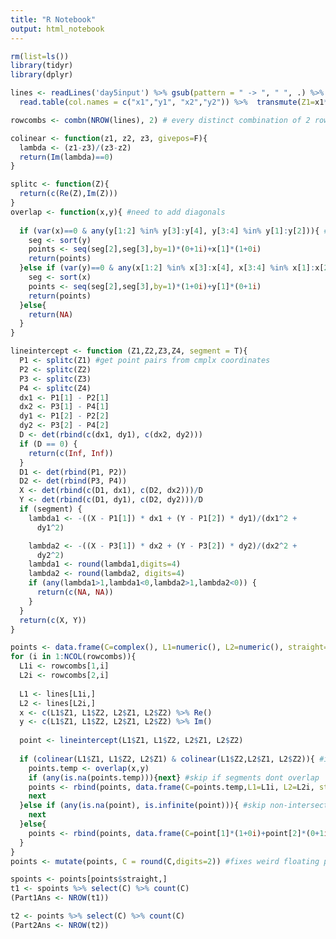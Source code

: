 ---
title: "R Notebook"
output: html_notebook
---

```{r}
rm(list=ls())
library(tidyr)
library(dplyr)

lines <- readLines('day5input') %>% gsub(pattern = " -> ", " ", .) %>% gsub(pattern=",", " ", .) %>% textConnection() %>% 
  read.table(col.names = c("x1","y1", "x2","y2")) %>%  transmute(Z1=x1*(1+0i)+y1*(0+1i), Z2=x2*(1+0i)+y2*(0+1i)) %>%  mutate(straight=Re(Z1) == Re(Z2) | Im(Z1) == Im(Z2)) 

rowcombs <- combn(NROW(lines), 2) # every distinct combination of 2 rows
```

```{r}
colinear <- function(z1, z2, z3, givepos=F){
  lambda <- (z1-z3)/(z3-z2)
  return(Im(lambda)==0) 
}

splitc <- function(Z){
  return(c(Re(Z),Im(Z)))
}
overlap <- function(x,y){ #need to add diagonals
  
  if (var(x)==0 & any(y[1:2] %in% y[3]:y[4], y[3:4] %in% y[1]:y[2])){ #if  vertical and overlaps
    seg <- sort(y)
    points <- seq(seg[2],seg[3],by=1)*(0+1i)+x[1]*(1+0i)
    return(points)
  }else if (var(y)==0 & any(x[1:2] %in% x[3]:x[4], x[3:4] %in% x[1]:x[2])){ #if horizontal and overlaps
    seg <- sort(x)
    points <- seq(seg[2],seg[3],by=1)*(1+0i)+y[1]*(0+1i)
    return(points)
  }else{
    return(NA)
  }
}

lineintercept <- function (Z1,Z2,Z3,Z4, segment = T){
  P1 <- splitc(Z1) #get point pairs from cmplx coordinates
  P2 <- splitc(Z2)
  P3 <- splitc(Z3)
  P4 <- splitc(Z4)
  dx1 <- P1[1] - P2[1]
  dx2 <- P3[1] - P4[1]
  dy1 <- P1[2] - P2[2]
  dy2 <- P3[2] - P4[2]
  D <- det(rbind(c(dx1, dy1), c(dx2, dy2)))
  if (D == 0) {
    return(c(Inf, Inf))
  }
  D1 <- det(rbind(P1, P2))
  D2 <- det(rbind(P3, P4))
  X <- det(rbind(c(D1, dx1), c(D2, dx2)))/D
  Y <- det(rbind(c(D1, dy1), c(D2, dy2)))/D
  if (segment) {
    lambda1 <- -((X - P1[1]) * dx1 + (Y - P1[2]) * dy1)/(dx1^2 + 
      dy1^2)

    lambda2 <- -((X - P3[1]) * dx2 + (Y - P3[2]) * dy2)/(dx2^2 + 
      dy2^2)
    lambda1 <- round(lambda1,digits=4)
    lambda2 <- round(lambda2, digits=4)
    if (any(lambda1>1,lambda1<0,lambda2>1,lambda2<0)) {
      return(c(NA, NA))
    }
  }
  return(c(X, Y))
}
```

```{r}
points <- data.frame(C=complex(), L1=numeric(), L2=numeric(), straight=logical())
for (i in 1:NCOL(rowcombs)){
  L1i <- rowcombs[1,i]
  L2i <- rowcombs[2,i]
  
  L1 <- lines[L1i,]
  L2 <- lines[L2i,]
  x <- c(L1$Z1, L1$Z2, L2$Z1, L2$Z2) %>% Re()
  y <- c(L1$Z1, L1$Z2, L2$Z1, L2$Z2) %>% Im()
  
  point <- lineintercept(L1$Z1, L1$Z2, L2$Z1, L2$Z2)
  
  if (colinear(L1$Z1, L1$Z2, L2$Z1) & colinear(L1$Z2,L2$Z1, L2$Z2)){ #if two lines are colinear
    points.temp <- overlap(x,y)
    if (any(is.na(points.temp))){next} #skip if segments dont overlap
    points <- rbind(points, data.frame(C=points.temp,L1=L1i, L2=L2i, straight=L1$straight & L2$straight))
    next
  }else if (any(is.na(point), is.infinite(point))){ #skip non-intersecting segments
    next
  }else{
    points <- rbind(points, data.frame(C=point[1]*(1+0i)+point[2]*(0+1i),L1=L1i,L2=L2i,straight=L1$straight & L2$straight))
  }
}
points <- mutate(points, C = round(C,digits=2)) #fixes weird floating point issue
```

```{r}
spoints <- points[points$straight,]
t1 <- spoints %>% select(C) %>% count(C)
(Part1Ans <- NROW(t1))
```

```{r}
t2 <- points %>% select(C) %>% count(C)
(Part2Ans <- NROW(t2))
```

